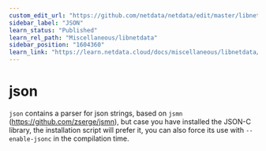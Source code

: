 ```yaml
---
custom_edit_url: "https://github.com/netdata/netdata/edit/master/libnetdata/json/README.md"
sidebar_label: "JSON"
learn_status: "Published"
learn_rel_path: "Miscellaneous/libnetdata"
sidebar_position: "1604360"
learn_link: "https://learn.netdata.cloud/docs/miscellaneous/libnetdata/json"
---
```



# json

`json` contains a parser for json strings, based on `jsmn` (<https://github.com/zserge/jsmn>), but case you have installed the JSON-C library, the installation script will prefer it, you can also force its use with `--enable-jsonc` in the compilation time.



